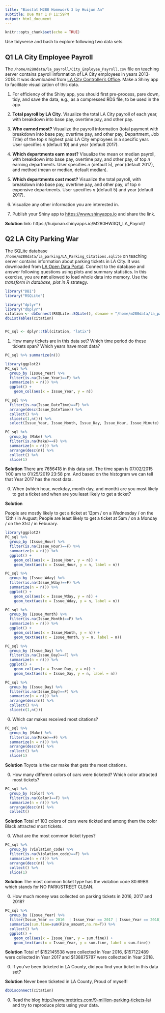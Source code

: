 ```yaml
---
title: "Biostat M280 Homework 3 by Huijun An"
subtitle: Due Mar 1 @ 11:59PM
output: html_document
---
```


```r
knitr::opts_chunk$set(echo = TRUE)
```

Use tidyverse and bash to explore following two data sets.

## Q1 LA City Employee Payroll

The `/home/m280data/la_payroll/City_Employee_Payroll.csv` file on teaching server contains payroll information of LA City employees in years 2013-2018. It was downloaded from [LA City Controller's Office](https://controllerdata.lacity.org/Payroll/City-Employee-Payroll/pazn-qyym). Make a Shiny app to facilitate visualization of this data. 


1. For efficiency of the Shiny app, you should first pre-process, pare down, tidy, and save the data, e.g., as a compressed RDS file, to be used in the app.



0. **Total payroll by LA City**. Visualize the total LA City payroll of each year, with breakdown into base pay, overtime pay, and other pay.


0. **Who earned most?** Visualize the payroll information (total payment with breakdown into base pay, overtime pay, and other pay, Department, Job Title) of the top $n$ highest paid LA City employees in a specific year. User specifies $n$ (default 10) and year (default 2017).

0. **Which departments earn most?** Visualize the mean or median payroll, with breakdown into base pay, overtime pay, and other pay, of top $n$ earning departments. User specifies $n$ (default 5), year (default 2017), and method (mean or median, default median).

0. **Which departments cost most?** Visualize the total payroll, with breakdown into base pay, overtime pay, and other pay, of top $n$ expensive departments. User specifies $n$ (default 5) and year (default 2017).

0. Visualize any other information you are interested in.

0. Publish your Shiny app to <https://www.shinyapps.io> and share the link.

**Solution**
link: https://huijunan.shinyapps.io/M280HW3Q1_LA_Payroll/

## Q2 LA City Parking War

The SQLite database `/home/m280data/la_parking/LA_Parking_Citations.sqlite` on teaching server contains information about parking tickets in LA City. It was downloaded from [LA Open Data Portal](https://data.lacity.org/A-Well-Run-City/Parking-Citations/wjz9-h9np). Connect to the database and answer following questions using plots and summary statistics. In this exercise, you are **not** allowed to load whole data into memory. Use the _transform in database, plot in R_ strategy.
```r
library("DBI")
library("RSQLite")

library("dplyr")
library("dbplyr")
citation <- dbConnect(RSQLite::SQLite(), dbname = "/home/m280data/la_parking/LA_Parking_Citations.sqlite")
dbListTables(citation)


PC_sql <- dplyr::tbl(citation, "latix")
```

1. How many tickets are in this data set? Which time period do these tickets span? Which years have most data?
```r
PC_sql %>% summarize(n())
```
```r
library(ggplot2)
PC_sql %>% 
  group_by (Issue_Year) %>% 
  filter(is.na(Issue_Year)==F) %>%
  summarize(n = n()) %>%
  ggplot() + 
    geom_col(aes(x = Issue_Year, y = n))
```

```r
PC_sql %>% 
  filter(is.na(Issue_DateTime)==F) %>%
  arrange(desc(Issue_DateTime)) %>%
  collect() %>%
  slice(c(1,n())) %>%
  select(Issue_Year, Issue_Month, Issue_Day, Issue_Hour, Issue_Minute)
```

```r
PC_sql %>% 
  group_by (Make) %>% 
  filter(is.na(Make)==F) %>%
  summarize(n = n()) %>%
  arrange(desc(n)) %>%
  collect() %>%
  slice(1)
```

**Solution**
There are 7656418	in this data set. 
The time span is 07/02/2015 1:00 am to 01/25/2019 23:58 pm.
And based on the histogram we can tell that Year 2017 has the most data.


0. When (which hour, weekday, month day, and month) are you most likely to get a ticket and when are you least likely to get a ticket?

**Solution**

People are mostly likely to get a ticket at 12pm / on a Wednesday / on the 13th / in August; 
People are least likely to get a ticket at 5am / on a Monday / on the 31st / in Feburary.
```r
library(ggplot2)
PC_sql %>% 
  group_by (Issue_Hour) %>% 
  filter(is.na(Issue_Hour)==F) %>%
  summarize(n = n()) %>%
  ggplot() + 
    geom_col(aes(x = Issue_Hour, y = n)) +
    geom_text(aes(x = Issue_Hour, y = n, label = n))

PC_sql %>% 
  group_by (Issue_Wday) %>% 
  filter(is.na(Issue_Wday)==F) %>%
  summarize(n = n()) %>%
  ggplot() + 
    geom_col(aes(x = Issue_Wday, y = n)) +
    geom_text(aes(x = Issue_Wday, y = n, label = n))

```
```r
PC_sql %>% 
  group_by (Issue_Month) %>% 
  filter(is.na(Issue_Month)==F) %>%
  summarize(n = n()) %>%
  ggplot() + 
    geom_col(aes(x = Issue_Month, y = n)) +
    geom_text(aes(x = Issue_Month, y = n, label = n))
```

```r
PC_sql %>% 
  group_by (Issue_Day) %>% 
  filter(is.na(Issue_Day)==F) %>%
  summarize(n = n()) %>%
  ggplot() + 
    geom_col(aes(x = Issue_Day, y = n)) +
    geom_text(aes(x = Issue_Day, y = n, label = n))
```
```r
PC_sql %>% 
  group_by (Issue_Day) %>% 
  filter(is.na(Issue_Day)==F) %>%
  summarize(n = n()) %>%
  arrange(desc(n)) %>%
  collect() %>%
  slice(c(1,n()))
```






0. Which car makes received most citations?
```r
PC_sql %>% 
  group_by (Make) %>% 
  filter(is.na(Make)==F) %>%
  summarize(n = n()) %>%
  arrange(desc(n)) %>%
  collect() %>%
  slice(1)
```

**Solution**
Toyota is the car make that gets the most citations.

0. How many different colors of cars were ticketed? Which color attracted most tickets?

```r
PC_sql %>% 
  group_by (Color) %>% 
  filter(is.na(Color)==F) %>%
  summarize(n = n()) %>%
  arrange(desc(n)) %>%
  collect()
```

**Solution**
Total of 103 colors of cars were tickted and among them the color Black attracted most tickets.

0. What are the most common ticket types?
```r
PC_sql %>% 
  group_by (Violation_code) %>% 
  filter(is.na(Violation_code)==F) %>%
  summarize(n = n()) %>%
  arrange(desc(n)) %>%
  collect() %>%
  slice(1) 
```
**Solution** The most common ticket type has the violation code 80.69BS which stands for NO PARK/STREET CLEAN.


0. How much money was collected on parking tickets in 2016, 2017 and 2018?
```r
PC_sql %>% 
  group_by (Issue_Year) %>% 
  filter(Issue_Year == 2016  | Issue_Year == 2017 | Issue_Year == 2018) %>%
  summarize(sum.fine=sum(Fine_amount,na.rm=T)) %>%
  collect() %>%
  ggplot() + 
    geom_col(aes(x = Issue_Year, y = sum.fine)) +
    geom_text(aes(x = Issue_Year, y = sum.fine, label = sum.fine))
```

**Solution**
Total of $152145538 were collected in Year 2016, $157122489 were collected in Year 2017 and $138875787 were collected in Year 2018.





0. If you've been ticketed in LA County, did you find your ticket in this data set?

**Solution**
Never been ticketed in LA County, Proud of myself!

```r
dbDisconnect(citation)
```
0. Read the blog <http://www.brettrics.com/9-million-parking-tickets-la/> and try to reproduce plots using your data.
